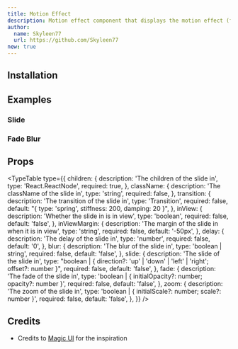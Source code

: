 ```yaml
---
title: Motion Effect
description: Motion effect component that displays the motion effect (fade in, slide in, etc.).
author:
  name: Skyleen77
  url: https://github.com/Skyleen77
new: true
---
```


<ComponentPreview name="motion-effect-image-grid-demo" />

## Installation

<ComponentInstallation name="motion-effect" />

## Examples

### Slide

<ComponentPreview name="motion-effect-slide-demo" />

### Fade Blur

<ComponentPreview name="motion-effect-fade-blur-demo" />

## Props

<TypeTable
  type={{
    children: {
      description: 'The children of the slide in',
      type: 'React.ReactNode',
      required: true,
    },
    className: {
      description: 'The className of the slide in',
      type: 'string',
      required: false,
    },
    transition: {
      description: 'The transition of the slide in',
      type: 'Transition',
      required: false,
      default: "{ type: 'spring', stiffness: 200, damping: 20 }",
    },
    inView: {
      description: 'Whether the slide in is in view',
      type: 'boolean',
      required: false,
      default: 'false',
    },
    inViewMargin: {
      description: 'The margin of the slide in when it is in view',
      type: 'string',
      required: false,
      default: '-50px',
    },
    delay: {
      description: 'The delay of the slide in',
      type: 'number',
      required: false,
      default: '0',
    },
    blur: {
      description: 'The blur of the slide in',
      type: 'boolean | string',
      required: false,
      default: 'false',
    },
    slide: {
      description: 'The slide of the slide in',
      type: "boolean | { direction?: 'up' | 'down' | 'left' | 'right'; offset?: number }",
      required: false,
      default: 'false',
    },
    fade: {
      description: 'The fade of the slide in',
      type: 'boolean | { initialOpacity?: number; opacity?: number }',
      required: false,
      default: 'false',
    },
    zoom: {
      description: 'The zoom of the slide in',
      type: 'boolean | { initialScale?: number; scale?: number }',
      required: false,
      default: 'false',
    },
  }}
/>

## Credits

- Credits to [Magic UI](https://magicui.design/docs/components/blur-fade) for the inspiration
